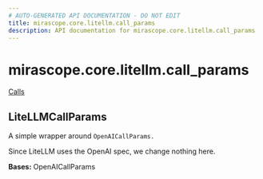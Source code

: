 ```yaml
---
# AUTO-GENERATED API DOCUMENTATION - DO NOT EDIT
title: mirascope.core.litellm.call_params
description: API documentation for mirascope.core.litellm.call_params
---
```


# mirascope.core.litellm.call_params

<Info title="Usage">

[Calls](/docs/mirascope/learn/calls#provider-specific-parameters)

</Info>

## <ApiType type="Class" path="core/litellm/call_params" symbolName="LiteLLMCallParams" /> LiteLLMCallParams

A simple wrapper around `OpenAICallParams.`

Since LiteLLM uses the OpenAI spec, we change nothing here.

**Bases:** OpenAICallParams



